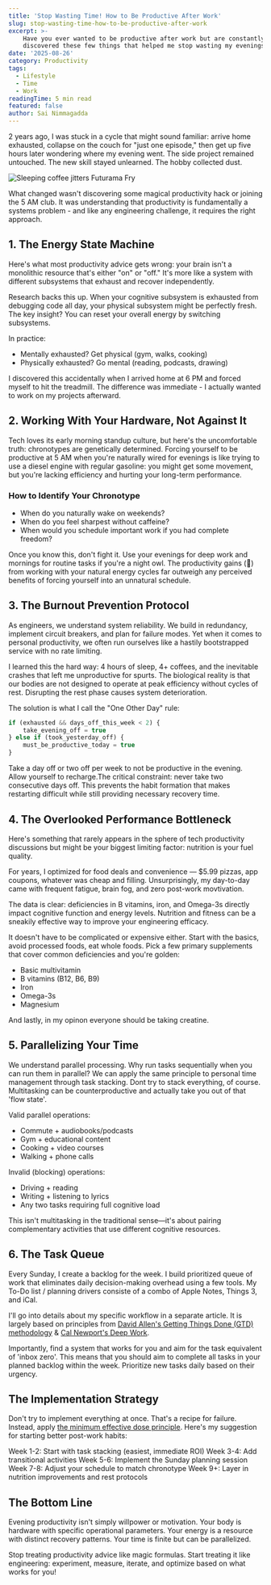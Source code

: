 ```yaml
---
title: 'Stop Wasting Time! How to Be Productive After Work'
slug: stop-wasting-time-how-to-be-productive-after-work
excerpt: >-
    Have you ever wanted to be productive after work but are constantly exhausted? That was me until I
    discovered these few things that helped me stop wasting my evenings...
date: '2025-08-26'
category: Productivity
tags:
  - Lifestyle
  - Time
  - Work
readingTime: 5 min read
featured: false
author: Sai Nimmagadda
---
```


2 years ago, I was stuck in a cycle that might sound familiar: arrive home exhausted, collapse on the couch for "just one episode," then get up five hours later wondering where my evening went. The side project remained untouched. The new skill stayed unlearned. The hobby collected dust.

![Sleeping coffee jitters Futurama Fry](/images/articles/futurama_coffee.gif)


What changed wasn't discovering some magical productivity hack or joining the 5 AM club. It was understanding that productivity is fundamentally a systems problem - and like any engineering challenge, it requires the right approach.

## 1. The Energy State Machine

Here's what most productivity advice gets wrong: your brain isn't a monolithic resource that's either "on" or "off." It's more like a system with different subsystems that exhaust and recover independently.

Research backs this up. When your cognitive subsystem is exhausted from debugging code all day, your physical subsystem might be perfectly fresh. The key insight? You can reset your overall energy by switching subsystems.

In practice:

- Mentally exhausted? Get physical (gym, walks, cooking)
- Physically exhausted? Go mental (reading, podcasts, drawing)

I discovered this accidentally when I arrived home at 6 PM and forced myself to hit the treadmill. The difference was immediate - I actually wanted to work on my projects afterward.

## 2. Working With Your Hardware, Not Against It

Tech loves its early morning standup culture, but here's the uncomfortable truth: chronotypes are genetically determined. Forcing yourself to be productive at 5 AM when you're naturally wired for evenings is like trying to use a diesel engine with regular gasoline: you might get some movement, but you're lacking efficiency and hurting your long-term performance.

### How to Identify Your Chronotype

- When do you naturally wake on weekends?
- When do you feel sharpest without caffeine?
- When would you schedule important work if you had complete freedom?

Once you know this, don't fight it. Use your evenings for deep work and mornings for routine tasks if you're a night owl. The productivity gains (💪) from working with your natural energy cycles far outweigh any perceived benefits of forcing yourself into an unnatural schedule.

## 3. The Burnout Prevention Protocol

As engineers, we understand system reliability. We build in redundancy, implement circuit breakers, and plan for failure modes. Yet when it comes to personal productivity, we often run ourselves like a hastily bootstrapped service with no rate limiting.

I learned this the hard way: 4 hours of sleep, 4+ coffees, and the inevitable crashes that left me unproductive for spurts. The biological reality is that our bodies are not designed to operate at peak efficiency without cycles of rest. Disrupting the rest phase causes system deterioration.

The solution is what I call the "One Other Day" rule:

```js
if (exhausted && days_off_this_week < 2) {
    take_evening_off = true
} else if (took_yesterday_off) {
    must_be_productive_today = true
}
```

Take a day off or two off per week to not be productive in the evening. Allow yourself to recharge.The critical constraint: never take two consecutive days off. This prevents the habit formation that makes restarting difficult while still providing necessary recovery time.

## 4. The Overlooked Performance Bottleneck

Here's something that rarely appears in the sphere of tech productivity discussions but might be your biggest limiting factor: nutrition is your fuel quality.

For years, I optimized for food deals and convenience — $5.99 pizzas, app coupons, whatever was cheap and filling. Unsurprisingly, my day-to-day came with frequent fatigue, brain fog, and zero post-work movtivation.

The data is clear: deficiencies in B vitamins, iron, and Omega-3s directly impact cognitive function and energy levels. Nutrition and fitness can be a sneakily effective way to improve your engineering efficacy.

It doesn't have to be complicated or expensive either. Start with the basics, avoid processed foods, eat whole foods. Pick a few primary supplements that cover common deficiencies and you're golden:

- Basic multivitamin
- B vitamins (B12, B6, B9)
- Iron
- Omega-3s
- Magnesium

And lastly, in my opinon everyone should be taking creatine.

## 5. Parallelizing Your Time

We understand parallel processing. Why run tasks sequentially when you can run them in parallel? We can apply the same principle to personal time management through task stacking. Dont try to stack everything, of course. Multitasking can be counterproductive and actually take you out of that 'flow state'.

Valid parallel operations:

- Commute + audiobooks/podcasts
- Gym + educational content
- Cooking + video courses
- Walking + phone calls

Invalid (blocking) operations:

- Driving + reading
- Writing + listening to lyrics
- Any two tasks requiring full cognitive load

This isn't multitasking in the traditional sense—it's about pairing complementary activities that use different cognitive resources.

## 6. The Task Queue

Every Sunday, I create a backlog for the week. I build prioritized queue of work that eliminates daily decision-making overhead using a few tools. My To-Do list / planning drivers consiste of a combo of Apple Notes, Things 3, and iCal.

I'll go into details about my specific workflow in a separate article. It is largely based on principles from [David Allen's Getting Things Done (GTD) methodology](https://gettingthingsdone.com/) & [Cal Newport's Deep Work](https://calnewport.com/deep-work-rules-for-focused-success-in-a-distracted-world/).

Importantly, find a system that works for you and aim for the task equivalent of 'inbox zero'. This means that you should aim to complete all tasks in your planned backlog within the week. Prioritize new tasks daily based on their urgency.

## The Implementation Strategy

Don't try to implement everything at once. That's a recipe for failure. Instead, apply [the minimum effective dose principle](https://www.forbes.com/sites/forbesbooksauthors/2025/03/03/minimum-effective-dose-how-to-find-what-works-every-time/). Here's my suggestion for starting better post-work habits:

Week 1-2: Start with task stacking (easiest, immediate ROI)
Week 3-4: Add transitional activities
Week 5-6: Implement the Sunday planning session
Week 7-8: Adjust your schedule to match chronotype
Week 9+: Layer in nutrition improvements and rest protocols

## The Bottom Line

Evening productivity isn't simply willpower or motivation. Your body is hardware with specific operational parameters. Your energy is a resource with distinct recovery patterns. Your time is finite but can be parallelized.

Stop treating productivity advice like magic formulas. Start treating it like engineering: experiment, measure, iterate, and optimize based on what works for you!

